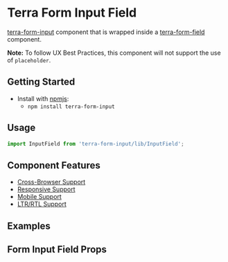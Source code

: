 


<Badge />

# Terra Form Input Field

[terra-form-input](https://github.com/cerner/terra-core/tree/main/packages/terra-form-input) component that is wrapped inside a
[terra-form-field](https://github.com/cerner/terra-core/tree/main/packages/terra-form-field) component.

**Note:** To follow UX Best Practices, this component will not support the use of `placeholder`.

## Getting Started

- Install with [npmjs](https://www.npmjs.com):
  - `npm install terra-form-input`

## Usage

```jsx
import InputField from 'terra-form-input/lib/InputField';
```

## Component Features

 * [Cross-Browser Support](https://engineering.cerner.com/terra-ui/contributing/terra-ui/component-standards#cross-browser-support)
 * [Responsive Support](https://engineering.cerner.com/terra-ui/contributing/terra-ui/component-standards#responsive-support)
 * [Mobile Support](https://engineering.cerner.com/terra-ui/contributing/terra-ui/component-standards#mobile-support)
 * [LTR/RTL Support](https://engineering.cerner.com/terra-ui/contributing/terra-ui/component-standards#ltr--rtl-support)

## Examples
<InputFieldExample />
<RequiredInputFieldExample />
<IncompleteInputFieldExample description="Applies theme-specific styling for incomplete. ***Note: Only use incomplete if given specific guidance, reserved for specific applications when no value has been provided. Not for general use.***" />
<NumberInputFieldExample />

## Form Input Field Props
<FormInputFieldPropsTable />